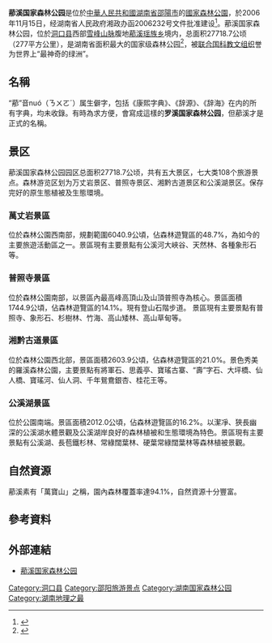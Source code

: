 {{expand|time=2014-11-18T16:08:49+00:00}}
{{中国自然保护单位
|级别 = 国家森林公园
|名称 = 𦰡溪国家森林公园
|子项 = 
|图片 = 
|图片大小 = 
|说明 = 
|省名 = 
|市/县名 = 
|所在 = [[湖南省|湖南省]][[邵阳市|邵阳市]][[洞口县|洞口县]]
|分类 = [[国家森林公园|国家森林公园]]
|面积 = 27718.7公顷
|建立时间 = 2006年
|坐标={{coord|27.03|110.23|format=dms|display=it}}
}}
'''𦰡溪国家森林公园'''是位於[[中華人民共和國|中華人民共和國]][[湖南省|湖南省]][[邵陽市|邵陽市]]的[[中華人民共和國國家森林公園列表|國家森林公園]]，於2006年11月15日，经湖南省人民政府湘政办函2006232号文件批准建设<ref>{{Cite web |url=http://www.forestry.gov.cn/portal/slgy/s/2473/content-523075.html |title=国家林业局关于准予设立𦰡溪国家级森林公园的行政许可决定 |accessdate=2014-11-18 |archive-date=2014-11-29 |archive-url=https://web.archive.org/web/20141129023746/http://www.forestry.gov.cn/portal/slgy/s/2473/content-523075.html |dead-url=no }}</ref>。𦰡溪国家森林公园，位於[[洞口县|洞口县]]西部[[雪峰山脉|雪峰山脉]]腹地[[𦰡溪瑶族乡|𦰡溪瑶族乡]]境内，总面积27718.7公顷（277平方公里），是湖南省面积最大的国家级森林公园<ref>{{Cite web |url=http://nxfp.forestry.gov.cn/21212/80056.html |title=罗溪国家森林公园 |access-date=2014-11-18 |archive-url=https://web.archive.org/web/20141129023745/http://nxfp.forestry.gov.cn/21212/80056.html |archive-date=2014-11-29 |dead-url=yes }}</ref>，被[[联合国科教文组织|联合国科教文组织]]誉为世界上“最神奇的绿洲”。

==名稱==
“𦰡”音nuó（ㄋㄨㄛˊ）属生僻字，包括《康熙字典》、《辞源》、《辞海》在内的所有字典，均未收錄。有時為求方便，會寫成這樣的'''罗溪国家森林公园'''，但𦰡溪才是正式的名稱。

==景区==
𦰡溪国家森林公园园区总面积27718.7公顷，共有五大景区，七大类108个旅游景点。森林游览区划为万丈岩景区、普照寺景区、湘黔古道景区和公溪湖景区。保存完好的原生態植被及生態環境。
===萬丈岩景區===
位於森林公園西南部，規劃範圍6040.9公頃，佔森林遊覽區的48.7%，為如今的主要旅遊活動區之一。景區現有主要景點有公溪河大峽谷、天然林、各種象形石等。
===普照寺景區===
位於森林公園南部，以景區內最高峰高頂山及山頂普照寺為核心。景區面積1744.9公頃，佔森林遊覽區的14.1%。現有登山石階步道。
景區現有主要景點有普照寺、象形石、杉樹林、竹海、高山矮林、高山草甸等。
===湘黔古道景區===
位於森林公園西北部，景區面積2603.9公頃，佔森林遊覽區的21.0%。景色秀美的羅溪森林公園，主要景點有將軍石、思義亭、寶瑤古寨、“壽”字石、大坪橋、仙人橋、寶瑤河、仙人洞、千年鴛鴦銀杏、桂花王等。
===公溪湖景區===
位於公園南端。景區面積2012.0公頃，佔森林遊覽區的16.2%。以潔凈、狹長幽深的公溪湖水體景觀及公溪湖岸良好的森林植被和生態環境為特色。景區現有主要景點有公溪湖、長苞鐵杉林、常綠闊葉林、硬葉常綠闊葉林等森林植被景觀。

==自然資源==
𦰡溪素有「萬寶山」之稱，園內森林覆蓋率達94.1%，自然資源十分豐富。
==參考資料==
{{reflist}}

==外部連結==
*[https://web.archive.org/web/20141129023745/http://nxfp.forestry.gov.cn/21212/80056.html 𦰡溪国家森林公园]

{{中华人民共和国国家森林公园}}

[[Category:洞口县|Category:洞口县]]
[[Category:邵阳旅游景点|Category:邵阳旅游景点]]
[[Category:湖南国家森林公园|Category:湖南国家森林公园]]
[[Category:湖南地理之最|Category:湖南地理之最]]